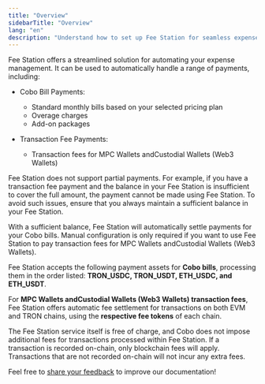 ```yaml
---
title: "Overview"
sidebarTitle: "Overview"
lang: "en"
description: "Understand how to set up Fee Station for seamless expense management on Cobo Portal."
---
```


Fee Station offers a streamlined solution for automating your expense management. It can be used to automatically handle a range of payments, including:

- Cobo Bill Payments:
    - Standard monthly bills based on your selected pricing plan
    - Overage charges
    - Add-on packages

- Transaction Fee Payments:
    - Transaction fees for MPC Wallets andCustodial Wallets (Web3 Wallets)

Fee Station does not support partial payments. For example, if you have a transaction fee payment and the balance in your Fee Station is insufficient to cover the full amount, the payment cannot be made using Fee Station. To avoid such issues, ensure that you always maintain a sufficient balance in your Fee Station.

With a sufficient balance, Fee Station will automatically settle payments for your Cobo bills. Manual configuration is only required if you want to use Fee Station to pay transaction fees for MPC Wallets andCustodial Wallets (Web3 Wallets).

Fee Station accepts the following payment assets for **Cobo bills**, processing them in the order listed: **TRON_USDC, TRON_USDT, ETH_USDC, and ETH_USDT**.

For **MPC Wallets andCustodial Wallets (Web3 Wallets) transaction fees**, Fee Station offers automatic fee settlement for transactions on both EVM and TRON chains, using the **respective fee tokens** of each chain.

The Fee Station service itself is free of charge, and Cobo does not impose additional fees for transactions processed within Fee Station. If a transaction is recorded on-chain, only blockchain fees will apply. Transactions that are not recorded on-chain will not incur any extra fees.

<Tip>Feel free to [share your feedback](https://forms.zohopublic.com/cobo/form/DocumentFeedbackForm/formperma/QvLOhxJv1_JMsJ-1dleZ8Itb_7rzN-LtgvsDdxosoVI?referrername=manuals) to improve our documentation!</Tip>